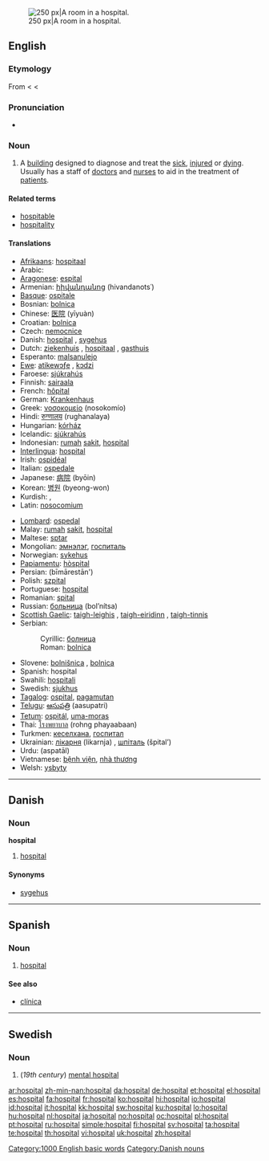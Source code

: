 [[Image:Hospital room ubt.jpeg|thumb|right|250 px|A room in a hospital.]]
==English==
{{wikipedia}}

===Etymology===
From {{etyl|fro}} {{term|hospital|lang=fr}} < {{etyl|la}} {{term|hospitalis|hospitālis|lang=la|hospitable}} < {{term|hospes|lang=la||host, guest}}

===Pronunciation===
* {{audio|en-us-hospital.ogg|Audio (US)}}

===Noun===
{{en-noun}}

# A [[building]] designed to diagnose and treat the [[sick]], [[injured]] or [[dying]]. Usually has a staff of [[doctor]]s and [[nurse]]s to aid in the treatment of [[patient]]s.

====Related terms====
* [[hospitable]]
* [[hospitality]]

====Translations====
{{trans-top|building}}
* [[Afrikaans]]: [[hospitaal]]
* Arabic: {{Arab|[[مستشفى]]}} {{unicode|(mustášfa)}} {{f}}
* [[Aragonese]]: [[espital]] {{m}}
* Armenian: [[հիվանդանոց]] (hivandanots῾)
* [[Basque]]: [[ospitale]]
* Bosnian: [[bolnica]] {{f}}
* Chinese: [[医院]] (yīyuàn)
* Croatian: [[bolnica]] {{f}}
* Czech: [[nemocnice]] {{f}}
* Danish: [[#Danish|hospital]] {{n}}, [[sygehus]] {{n}}
* Dutch: [[ziekenhuis]] {{n}}, [[hospitaal]] {{n}}, [[gasthuis]] {{n}}
* Esperanto: [[malsanulejo]]
* [[Ewe]]: [[atikewɔƒe]] {{n}}, [[kɔdzi]] {{n}}
* Faroese: [[sjúkrahús]] {{n}}
* Finnish: [[sairaala]]
* French: [[hôpital]] {{m}}
* German: [[Krankenhaus]] {{n}}
* Greek: [[νοσοκομείο]] (nosokomío) {{n}}
* Hindi: [[रुग्णालय]] (rughanalaya) {{m}}
* Hungarian: [[kórház]]
* Icelandic: [[sjúkrahús]] {{n}}
* Indonesian: [[rumah]] [[sakit]], [[#Indonesian|hospital]]
* [[Interlingua]]: [[#Interlingua|hospital]]
* Irish: [[ospidéal]]
* Italian: [[ospedale]] {{m}}
* Japanese: [[病院]] (byōin)
* Korean: [[병원]] (byeong-won)
* Kurdish: {{KUchar|[[نه‌خۆشخانه‌]]}}, {{KUchar|[[خه‌سته‌خانه‌]]}}
* Latin: [[nosocomium]]
{{trans-mid}}
* [[Lombard]]: [[ospedal]]
* Malay: [[rumah]] [[sakit]], [[#Malay|hospital]]
* Maltese: [[sptar]]
* Mongolian: [[эмнэлэг]], [[госпиталь]]
* Norwegian: [[sykehus]] {{n}}
* [[Papiamentu]]: [[hòspital]]
* Persian: {{fa-Arab|[[بیمارستان]]}} (bīmārestān')
* Polish: [[szpital]] {{m}}
* Portuguese: [[hospital]] {{m}}
* Romanian: [[spital]] {{n}}
* Russian: [[больница]] (bol’nítsa) {{f}}
* [[Scottish Gaelic]]: [[taigh-leighis]] {{m}}, [[taigh-eiridinn]] {{m}}, [[taigh-tinnis]] {{m}}
* Serbian:
*: Cyrillic: [[болница#Serbian|болница]] {{f}}
*: Roman: [[bolnica#Serbian|bolnica]] {{f}}
* Slovene: [[bolnišnica]] {{f}}, [[bolnica]] {{f}}
* Spanish: hospital {{m}}
* Swahili: [[hospitali]]
* Swedish: [[sjukhus]] {{n}}
* [[Tagalog]]: [[ospital]], [[pagamutan]]
* [[Telugu]]: [[ఆసుపత్రి]] (aasupatri)
* [[Tetum]]: [[ospitál]], [[uma-moras]]
* Thai: [[โรงพยาบาล ]] (rohng phayaabaan)
* Turkmen: [[кеселхана]], [[госпитал]]
* Ukrainian: [[лікарня]] (likarnja) {{f}}, [[шпiталь]] (špital’) {{m}}
* Urdu: {{ur-Arab|[[اسپتال]]}} (aspatāl) {{m}}
* Vietnamese: [[bệnh viện]], [[nhà thương]]
* Welsh: [[ysbyty]] {{m}}
{{trans-bottom}}

[[Category:1000 English basic words]]

----

==Danish==

===Noun===
'''hospital''' {{n}}

# [[#English|hospital]]

====Synonyms====
* [[sygehus]] {{n}}

[[Category:Danish nouns]]

----

==Spanish==

===Noun===
{{es-noun-m|pl=hospitales}}

# [[#English|hospital]]

====See also====
* [[clínica]]

----

==Swedish==

===Noun===
{{infl|sv|noun|g=n}}
{{sv-noun-n-zero}}

# {{context|archaic|lang=sv}} (''19th century'') [[mental hospital]]

[[ar:hospital]]
[[zh-min-nan:hospital]]
[[da:hospital]]
[[de:hospital]]
[[et:hospital]]
[[el:hospital]]
[[es:hospital]]
[[fa:hospital]]
[[fr:hospital]]
[[ko:hospital]]
[[hi:hospital]]
[[io:hospital]]
[[id:hospital]]
[[it:hospital]]
[[kk:hospital]]
[[sw:hospital]]
[[ku:hospital]]
[[lo:hospital]]
[[hu:hospital]]
[[nl:hospital]]
[[ja:hospital]]
[[no:hospital]]
[[oc:hospital]]
[[pl:hospital]]
[[pt:hospital]]
[[ru:hospital]]
[[simple:hospital]]
[[fi:hospital]]
[[sv:hospital]]
[[ta:hospital]]
[[te:hospital]]
[[th:hospital]]
[[vi:hospital]]
[[uk:hospital]]
[[zh:hospital]]